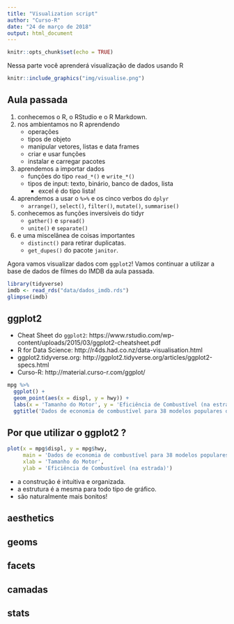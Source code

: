 ```yaml
---
title: "Visualization script"
author: "Curso-R"
date: "24 de março de 2018"
output: html_document
---
```


```r
knitr::opts_chunk$set(echo = TRUE)
```

Nessa parte você aprenderá visualização de dados usando R

```r
knitr::include_graphics("img/visualise.png")
```

## Aula passada

1. conhecemos o R, o RStudio e o R Markdown.
2. nos ambientamos no R aprendendo
    - operações
    - tipos de objeto
    - manipular vetores, listas e data frames
    - criar e usar funções
    - instalar e carregar pacotes
3. aprendemos a importar dados
    - funções do tipo `read_*()` e `write_*()`
    - tipos de input: texto, binário, banco de dados, lista
        - excel é do tipo lista!
4. aprendemos a usar o `%>%` e os cinco verbos do `dplyr`
    - `arrange()`, `select()`, `filter()`, `mutate()`, `summarise()`
5. conhecemos as funções inversíveis do tidyr
    - `gather()` e `spread()`
    - `unite()` e `separate()`
6. e uma miscelânea de coisas importantes
    - `distinct()` para retirar duplicatas.
    - `get_dupes()` do pacote `janitor`.

Agora vamos visualizar dados com `ggplot2`!
Vamos continuar a utilizar a base de dados de filmes do IMDB da aula passada.


```r
library(tidyverse)
imdb <- read_rds("data/dados_imdb.rds")
glimpse(imdb)
```

## ggplot2

- Cheat Sheet do `ggplot2`: https://www.rstudio.com/wp-content/uploads/2015/03/ggplot2-cheatsheet.pdf
- R for Data Science: http://r4ds.had.co.nz/data-visualisation.html
- ggplot2.tidyverse.org: http://ggplot2.tidyverse.org/articles/ggplot2-specs.html
- Curso-R: http://material.curso-r.com/ggplot/

```r
mpg %>% 
  ggplot() +
  geom_point(aes(x = displ, y = hwy)) +
  labs(x = 'Tamanho do Motor', y = 'Eficiência de Combustível (na estrada)') +
  ggtitle('Dados de economia de combustível para 38 modelos populares de carro', subtitle = '1999 e 2008')
```



## Por que utilizar o ggplot2 ?

```r
plot(x = mpg$displ, y = mpg$hwy, 
     main = 'Dados de economia de combustível para 38 modelos populares de carro', 
     xlab = 'Tamanho do Motor', 
     ylab = 'Eficiência de Combustível (na estrada)')
```

- a construção é intuitiva e organizada.
- a estrutura é a mesma para todo tipo de gráfico.
- são naturalmente mais bonitos!



## aesthetics


## geoms


## facets


## camadas


## stats









